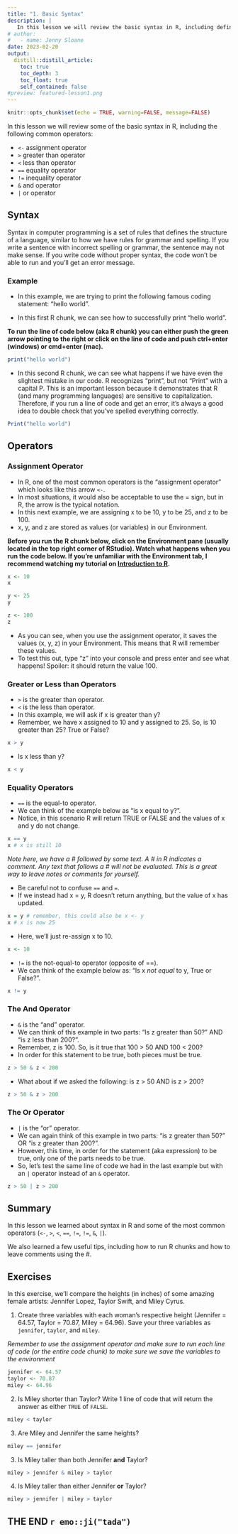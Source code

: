 ```yaml
---
title: "1. Basic Syntax"
description: |
   In this lesson we will review the basic syntax in R, including defining several common operators.
# author:
#   - name: Jenny Sloane
date: 2023-02-20
output:
  distill::distill_article:
    toc: true
    toc_depth: 3
    toc_float: true
    self_contained: false
#preview: featured-lesson1.png
---
```


```r
knitr::opts_chunk$set(echo = TRUE, warning=FALSE, message=FALSE)
```

In this lesson we will review some of the basic syntax in R, including the following common operators:

- `<-` assignment operator 
- `>` greater than operator 
- `<` less than operator 
- `==` equality operator  
- `!=` inequality operator 
- `&` and operator 
- `|` or operator 

## Syntax 

Syntax in computer programming is a set of rules that defines the structure of a language, similar to how we have rules for grammar and spelling. If you write a sentence with incorrect spelling or grammar, the sentence may not make sense. If you write code without proper syntax, the code won't be able to run and you'll get an error message. 

### Example

- In this example, we are trying to print the following famous coding statement: "hello world".

- In this first R chunk, we can see how to successfully print "hello world".

**To run the line of code below (aka R chunk) you can either push the green arrow pointing to the right or click on the line of code and push ctrl+enter (windows) or cmd+enter (mac).**

```r
print("hello world")
```

- In this second R chunk, we can see what happens if we have even the slightest mistake in our code. R recognizes "print", but not "Print" with a capital P. This is an important lesson because it demonstrates that R (and many programming languages) are sensitive to capitalization. Therefore, if you run a line of code and get an error, it's always a good idea to double check that you've spelled everything correctly.

```r
Print("hello world")
```

## Operators

### Assignment Operator

- In R, one of the most common operators is the "assignment operator" which looks like this arrow `<-`.
- In most situations, it would also be acceptable to use the = sign, but in R, the arrow is the typical notation.
- In this next example, we are assigning x to be 10, y to be 25, and z to be 100.
- x, y, and z are stored as values (or variables) in our Environment.

**Before you run the R chunk below, click on the Environment pane (usually located in the top right corner of RStudio). Watch what happens when you run the code below. If you're unfamiliar with the Environment tab, I recommend watching my tutorial on [Introduction to R](https://www.youtube.com/watch?v=ozgTOQ4bOoI).**

```r
x <- 10
x

y <- 25
y

z <- 100
z
```

- As you can see, when you use the assignment operator, it saves the values (x, y, z) in your Environment. This means that R will remember these values.
- To test this out, type "z" into your console and press enter and see what happens! Spoiler: it should return the value 100.

### Greater or Less than Operators

- `>` is the greater than operator.
- `<` is the less than operator.
- In this example, we will ask if x is greater than y? 
- Remember, we have x assigned to 10 and y assigned to 25. So, is 10 greater than 25? True or False? 

```r
x > y
```

- Is x less than y? 

```r
x < y 
```


### Equality Operators

- `==` is the equal-to operator.
- We can think of the example below as "is x equal to y?". 
- Notice, in this scenario R will return TRUE or FALSE and the values of x and y do not change.

```r
x == y 
x # x is still 10
```

*Note here, we have a # followed by some text. A # in R indicates a comment. Any text that follows a # will not be evaluated. This is a great way to leave notes or comments for yourself.*

- Be careful not to confuse `==` and `=`.
- If we instead had x = y, R doesn't return anything, but the value of x has updated. 

```r
x = y # remember, this could also be x <- y
x # x is now 25
```

- Here, we'll just re-assign x to 10.

```r
x <- 10
```

- `!=` is the not-equal-to operator (opposite of ==).
- We can think of the example below as: "Is x *not equal* to y, True or False?".

```r
x != y 
```

### The And Operator

- `&` is the "and" operator.
- We can think of this example in two parts: "Is z greater than 50?" AND "is z less than 200?". 
- Remember, z is 100. So, is it true that 100 > 50 AND 100 < 200? 
- In order for this statement to be true, both pieces must be true.

```r
z > 50 & z < 200 
```

- What about if we asked the following: is z > 50 AND is z > 200? 

```r
z > 50 & z > 200
```

### The Or Operator

- `|` is the "or" operator.
- We can again think of this example in two parts: "is z greater than 50?" OR "is z greater than 200?".
- However, this time, in order for the statement (aka expression) to be true, only one of the parts needs to be true.
- So, let's test the same line of code we had in the last example but with an `|` operator instead of an `&` operator. 

```r
z > 50 | z > 200
```

## Summary 

In this lesson we learned about syntax in R and some of the most common operators (`<-`, `>`, `<`, `==`, `!=`, `!=`, `&`, `|`). 

We also learned a few useful tips, including how to run R chunks and how to leave comments using the #. 

## Exercises

In this exercise, we'll compare the heights (in inches) of some amazing female artists: Jennifer Lopez, Taylor Swift, and Miley Cyrus.

1. Create three variables with each woman's respective height (Jennifer = 64.57, Taylor = 70.87, Miley = 64.96). Save your three variables as `jennifer`, `taylor`, and `miley`. 

*Remember to use the assignment operator and make sure to run each line of code (or the entire code chunk) to make sure we save the variables to the environment*

```r
jennifer <- 64.57
taylor <- 70.87
miley <- 64.96
```

2. Is Miley shorter than Taylor? Write 1 line of code that will return the answer as either `TRUE` of `FALSE`.

```r
miley < taylor
```

3. Are Miley and Jennifer the same heights? 

```r
miley == jennifer
```


3. Is Miley taller than both Jennifer **and** Taylor? 

```r
miley > jennifer & miley > taylor
```

4. Is Miley taller than either Jennifer **or** Taylor? 

```r
miley > jennifer | miley > taylor
```

## THE END `r emo::ji("tada")` 